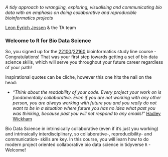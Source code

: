 _A tidy approach to wrangling, exploring, visualising and communicating bio data with an emphasis on doing collaborative and reproducible bioinformatics projects _

[Leon Eyrich Jessen](https://www.dtu.dk/english/person/leon-eyrich-jessen?id=22554&entity=profile) & the TA team

### Welcome to R for Bio Data Science {.unnumbered}

So, you signed up for the [22100](https://kurser.dtu.dk/course/22100)/[22160](https://kurser.dtu.dk/course/22160) bioinformatics study line course - Congratulations! That was your first step towards getting a set of bio data science skills, which will serve you throughout your future career regardless of your path!

Inspirational quotes can be cliche, however this one hits the nail on the head:

-   *"Think about the readability of your code. Every project your work on is fundamentally collaborative. Even if you are not working with any other person, you are always working with future you and you really do not want to be in a situation where future you has no idea what past you was thinking, because past you will not respond to any emails!"* [Hadley Wickham](https://github.com/hadley)

Bio Data Science in intrinsically collaborative (even if it's just you working) and intrinsically interdisciplinary, so collaborative-, reproducibility- and communication- skills are key. In this course, you will learn how to do modern project oriented collaborative bio data science in tidyverse `R` - Welcome!
